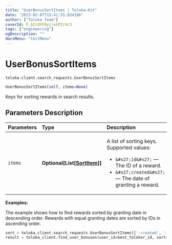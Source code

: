 ```yaml
---
title: "UserBonusSortItems | Toloka-Kit"
date: "2023-02-07T15:41:55.034186"
author: ["Toloka Team"]
coverId: F_bIcOYF9yjrxkPZrXc3
tags: ["engineering"]
ogDescription: ""
docsMenu: "tkitMenu"
---
```


# UserBonusSortItems
`toloka.client.search_requests.UserBonusSortItems`

```python
UserBonusSortItems(self, items=None)
```

Keys for sorting rewards in search results.

## Parameters Description

| Parameters | Type | Description |
| :----------| :----| :-----------|
`items`|**Optional\[List\[[SortItem](/docs-new/toloka-kit/reference/toloka.client.search_requests.UserBonusSortItems.SortItem)\]\]**|<p>A list of sorting keys. Supported values:</p> <ul> <li>`&#x27;id&#x27;` — The ID of a reward.</li> <li>`&#x27;created&#x27;` — The date of granting a reward.</li> </ul>

**Examples:**

The example shows how to find rewards sorted by granting date in descending order. Rewards with equal granting dates are sorted by IDs in ascending order.

```python
sort = toloka.client.search_requests.UserBonusSortItems(['-created', 'id'])
result = toloka_client.find_user_bonuses(user_id=best_toloker_id, sort=sort, limit=10)
```
